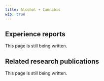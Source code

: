 ---
title: Alcohol + Cannabis
wip: true
---

## Experience reports

This page is still being written.

## Related research publications

This page is still being written.

